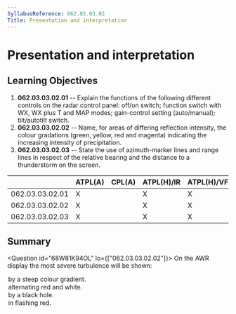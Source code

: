 ```yaml
---
SyllabusReference: 062.03.03.02
Title: Presentation and interpretation
---
```


# Presentation and interpretation

## Learning Objectives

1.  **062.03.03.02.01** -- Explain the functions of the following different
    controls on the radar control panel: off/on switch; function switch with WX,
    WX plus T and MAP modes; gain-control setting (auto/manual); tilt/autotilt
    switch.
2.  **062.03.03.02.02** -- Name, for areas of differing reflection intensity, the
    colour gradations (green, yellow, red and magenta) indicating the increasing
    intensity of precipitation.
3.  **062.03.03.02.03** -- State the use of azimuth-marker lines and range lines
    in respect of the relative bearing and the distance to a thunderstorm on the
    screen.

|                 | ATPL(A) | CPL(A) | ATPL(H)/IR | ATPL(H)/VFR | CPL(H) | IR  | CBIR(A) |
| --------------- | ------- | ------ | ---------- | ----------- | ------ | --- | ------- |
| 062.03.03.02.01 | X       |        | X          | X           |        | X   | X       |
| 062.03.03.02.02 | X       |        | X          | X           |        | X   | X       |
| 062.03.03.02.03 | X       |        | X          | X           |        | X   | X       |

## Summary

<Question id="68W81K94OL" lo={["062.03.03.02.02"]}>
  <Text variant="oneCorrect">
    On the AWR display the most severe turbulence will be shown:
  </Text>

  <Option correct>by a steep colour gradient.</Option>
  <Option>alternating red and white.</Option>
  <Option>by a black hole.</Option>
  <Option>in flashing red.</Option>
</Question>
